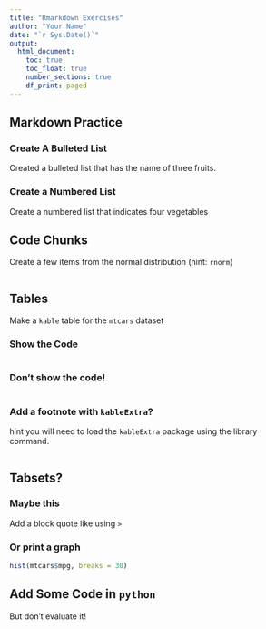 ```yaml
---
title: "Rmarkdown Exercises"
author: "Your Name"
date: "`r Sys.Date()`"
output: 
  html_document:
    toc: true
    toc_float: true
    number_sections: true
    df_print: paged
---
```


## Markdown Practice

### Create A Bulleted List
Created a bulleted list that has the name of three fruits.

### Create a Numbered List
Create a numbered list that indicates four vegetables

## Code Chunks

Create a few items from the normal distribution (hint: `rnorm`)

```r

```

## Tables


Make a `kable` table for the `mtcars` dataset

### Show the Code

```r

```

### Don't show the code!

```r

```


### Add a footnote with `kableExtra`?
hint you will need to load the `kableExtra` package using the library command.


```r

```


## Tabsets? {.tabset}

### Maybe this

Add a block quote like using `>`

### Or print a graph

```r
hist(mtcars$mpg, breaks = 30)
```

## Add Some Code in `python`

But don't evaluate it!


